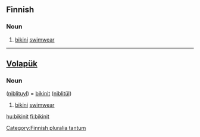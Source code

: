 ==Finnish==

===Noun===
{{fi-noun|bikin|type=vieteri}} {{p}}

# [[bikini]] [[swimwear]]

[[Category:Finnish pluralia tantum]]

----

==[[Volapük]]==

===Noun===
{{infl|vo|noun}} ([[niblituyl]]) = [[bikinit]] ([[niblitül]])

# [[bikini]] [[swimwear]]

[[hu:bikinit]]
[[fi:bikinit]]